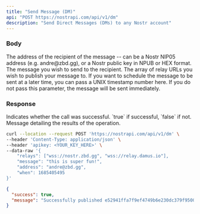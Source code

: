 ```yaml
---
title: "Send Message (DM)"
api: "POST https://nostrapi.com/api/v1/dm"
description: "Send Direct Messages (DMs) to any Nostr account"
---
```


### Body

<ParamField body="address" type="string" >
  The address of the recipient of the message -- can be a Nostr NIP05 address (e.g. andre@zbd.gg), or a Nostr public key in NPUB or HEX format.
</ParamField>

<ParamField body="message" type="string" >
  The message you wish to send to the recipient.
</ParamField>

<ParamField body="relays" type="array" >
  The array of relay URLs you wish to publish your message to.
</ParamField>

<ParamField body="when" type="number" optional="true">
  If you want to schedule the message to be sent at a later time, you can pass a UNIX timestamp number here. If you do not pass this parameter, the message will be sent immediately.
</ParamField>

### Response

<ResponseField name="success" type="boolean">
  Indicates whether the call was successful. `true` if successful, `false` if not.
</ResponseField>

<ResponseField name="message" type="string">
  Message detailing the results of the operation.
</ResponseField>

<RequestExample>

```bash Example Request
curl --location --request POST 'https://nostrapi.com/api/v1/dm' \
--header 'Content-Type: application/json' \
--header 'apikey: <YOUR_KEY_HERE>' \
--data-raw '{
    "relays": ["wss://nostr.zbd.gg", "wss://relay.damus.io"],
    "message": "this is super fun!",
    "address": "andre@zbd.gg",
    "when": 1685405495
}'
```

</RequestExample>

<ResponseExample>

```json Response
{
  "success": true,
  "message": "Successfully published e52941ffa7f9ef4749b6e230dc379f95003d7ba4840627e7b4931ffc57fc83f7 event."
}
```

</ResponseExample>
